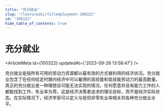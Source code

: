 ```yaml
---
title: "充分就业"
slug: "/learn/wiki/fullemployment-100322"
id: "100322"
hide_table_of_contents: true
---
```



# 充分就业

<ArticleMeta id={100322} updatedAt={'2023-09-26 13:58:47'} />
<div className='border-solid border-b border-t-0 my-4 border-[var(--ifm-color-gray-300)]' />

充分就业是指所有可用的劳动力资源都以最有效的方式被利用的经济状况。充分就业包含了在任何给定时期内经济中可以雇佣的高技能和低技能劳动力的最高数量。真正的充分就业是一种理想且可能无法实现的情况，任何愿意并且有能力工作的人都能找到工作，失业率为零。这是经济决策者追求的理论目标，而不是经济实际状态。在实际情况下，经济学家可以定义与低但非零失业率相关的各种充分就业水平。
